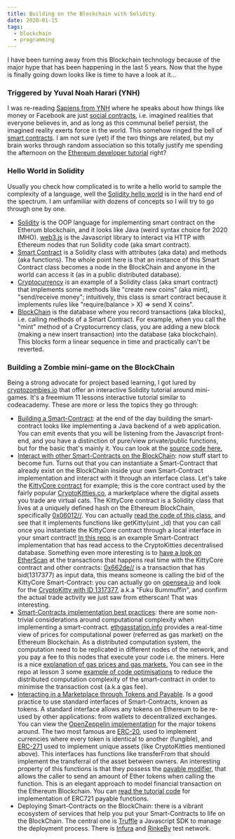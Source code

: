 ```yaml
---
title: Building on the Blockchain with Solidity
date: 2020-01-15
tags:
  - blockchain
  - programming
---
```


I have been turning away from this Blockchain technology because of the major hype that has been happening in the last 5 years. Now that the hype is finally going down looks like is time to have a look at it...

### Triggered by Yuval Noah Harari (YNH)

I was re-reading [Sapiens from YNH](https://www.ynharari.com/book/sapiens/) where he speaks about how things like money or Facebook are just [social contracts](https://en.wikipedia.org/wiki/Social_contract), i.e. imagined realities that everyone believes in, and as long as this communal belief persist, the imagined reality exerts force in the world. This somehow ringed the bell of [smart contracts](https://github.com/ethereumbook/ethereumbook/blob/develop/07smart-contracts-solidity.asciidoc#what-is-a-smart-contract). I am not sure (yet) if the two things are related, but my brain works through random association so this totally justify me spending the afternoon on the [Ethereum developer tutorial](https://ethereum.org/build/) right?

### Hello World in Solidity

Usually you check how complicated is to write a hello world to sample the complexity of a language, well the [Solidity hello world](https://kauri.io/create-a-%22hello-world%22-fullstack-dapp/68fca74301814d09bfcc35e07ff30fbc/a) is in the hard end of the spectrum. I am unfamiliar with dozens of concepts so I will try to go through one by one.

*   [Solidity](https://solidity.readthedocs.io/en/v0.5.3/index.html) is the OOP language for implementing smart contract on the Etherum blockchain, and it looks like Java (weird syntax choice for 2020 IMHO). [web3.js](https://web3js.readthedocs.io/en/v1.2.4/) is the Javascript library to interact via HTTP with Ethereum nodes that run Solidity code (aka smart contract).
*   [Smart Contract](https://solidity.readthedocs.io/en/v0.5.3/introduction-to-smart-contracts.html#simple-smart-contract) is a Solidity class with attributes (aka data) and methods (aka functions). The whole point here is that an instance of this Smart Contract class becomes a node in the BlockChain and anyone in the world can access it (as in a public distributed database).
*   [Cryptocurrency](https://solidity.readthedocs.io/en/v0.5.3/introduction-to-smart-contracts.html#subcurrency-example) is an example of a Solidity class (aka smart contract) that implements some methods like "create new coins" (aka mint), "send/receive money"; intuitively, this class is smart contract because it implements rules like "require(balance > X) => send X coins".
*   [BlockChain](https://solidity.readthedocs.io/en/v0.5.3/introduction-to-smart-contracts.html#subcurrency-example) is the database where you record transactions (aka blocks), i.e. calling methods of a Smart Contract. For example, when you call the "mint" method of a Cryptocurrency class, you are adding a new block (making a new insert transaction) into the database (aka blockchain). This blocks form a linear sequence in time and practically can't be reverted.

### Building a Zombie mini-game on the BlockChain

Being a strong advocate for project based learning, I got lured by [cryptozombies.io](https://cryptozombies.io/) that offer an interactive Solidity tutorial around mini-games. It's a freemium 11 lessons interactive tutorial similar to codeacademy. These are more or less the topics they go through:

*   [Building a Smart-Contract](https://github.com/loomnetwork/cryptozombies-lesson-code/blob/master/lesson-1/chapter-13/Contract.sol): at the end of the day building the smart-contract looks like implementing a Java backend of a web application. You can emit events that you will be listening from the Javascript front-end, and you have a distinction of pure/view private/public functions, but for the basic that's mainly it. You can look at the [source code here.](https://github.com/loomnetwork/cryptozombies-lesson-code/blob/master/lesson-1/chapter-13/Contract.sol)
*   [Interact with other Smart-Contracts on the BlockChain](https://github.com/loomnetwork/cryptozombies-lesson-code/blob/master/lesson-2/chapter-13/zombiefeeding.sol): now stuff start to become fun. Turns out that you can instantiate a Smart-Contract that already exist on the BlockChain inside your own Smart-Contract implementation and interact with it through an interface class. Let's take the [KittyCore contract](https://etherscan.io/address/0x06012c8cf97bead5deae237070f9587f8e7a266d#code) for example; this is the core contract used by the fairly popular [CryptoKitties.co](https://www.cryptokitties.co/), a marketplace where the digital assets you trade are virtual cats. The KittyCore contract is a Solidity class that lives at a uniquely defined hash on the Ethereum BlockChain, specifically [0x06012//](https://etherscan.io/token/0x06012c8cf97bead5deae237070f9587f8e7a266d). You can actually [read the code of this class](https://etherscan.io/address/0x06012c8cf97bead5deae237070f9587f8e7a266d#code), and see that it implements functions like getKitty(uint \_id) that you can call once you instantiate the KittyCore contract through a local interface in your smart contract! [In this repo](https://github.com/loomnetwork/cryptozombies-lesson-code/blob/master/lesson-2/chapter-13/zombiefeeding.sol) is an example Smart-Contract implementation that has read access to the CryptoKitties decentralised database. Something even more interesting is to [have a look on EtherScan](https://etherscan.io/token/0x06012c8cf97bead5deae237070f9587f8e7a266d) at the transactions that happens real time with the KittyCore contract and other contracts: [0x662de//](https://etherscan.io/tx/0x662de43710641b04fc07a192528018bab8068ec7c71bc23a12d7dd9c6e82bd94) is a transaction that has bid(1317377) as input data, this means someone is calling the bid of the KittyCore Smart-Contract: you can actually go on [opensea.io](opensea.io) and look for the [CryptoKitty with ID 1317377](https://opensea.io/assets/0x06012c8cf97bead5deae237070f9587f8e7a266d/1317377), a.k.a "Fuku Bummuffin", and confirm the actual trade activity we just saw from etherscan! That was interesting.
*   [Smart-Contracts implementation best practices](https://github.com/loomnetwork/cryptozombies-lesson-code/blob/master/lesson-3/chapter-12/zombiehelper.sol): there are some non-trivial considerations around computational complexity when implementing a smart-contract. [ethgasstation.info](https://ethgasstation.info/) provides a real-time view of prices for computational power (referred as gas market) on the Ethereum Blockchain. As a distributed computation system, the computation need to be replicated in different nodes of the network, and you pay a fee to this nodes that execute your code i.e. the miners. Here is a nice [explanation of gas prices and gas markets.](https://ethgasstation.info/blog/what-is-gas/) You can see in the repo at lesson 3 some [example of code optimisations](https://github.com/loomnetwork/cryptozombies-lesson-code/blob/master/lesson-3/chapter-12/zombiehelper.sol) to reduce the distributed computation complexity of the smart-contract in order to minimise the transaction cost (a.k.a gas fee).
*   [Interacting in a Marketplace through Tokens and Payable](https://github.com/loomnetwork/cryptozombies-lesson-code/blob/master/lesson-5/chapter-13/zombieownership.sol). Is a good practice to use standard interfaces of Smart-Contracts, known as tokens. A standard interface allows any tokens on Ethereum to be re-used by other applications: from wallets to decentralized exchanges. You can view the [OpenZeppelin implementation](https://github.com/OpenZeppelin/openzeppelin-contracts/tree/master/contracts/token) for the major tokens around. The two most famous are [ERC-20](https://eips.ethereum.org/EIPS/eip-20), used to implement currencies where every token is identical to another (fungible), and [ERC-271](http://erc721.org/) used to implement unique assets (like CryptoKitties mentioned above). This interfaces has functions like transferFrom that should implement the transferral of the asset between owners. An interesting property of this functions is that they possess the [payable modifier](https://ethereum.stackexchange.com/questions/20874/payable-function-in-solidity), that allows the caller to send an amount of Ether tokens when calling the function. This is an elegant approach to model financial transaction on the Ethereum Blockchain. You can [read the tutorial code](https://github.com/loomnetwork/cryptozombies-lesson-code/blob/master/lesson-5/chapter-13/zombieownership.sol) for implementation of ERC721 payable functions.
*   Deploying Smart-Contracts on the BlockChain: there is a vibrant ecosystem of services that help you put your Smart-Contracts to life on the BlockChain. The central one is [Truffle](https://www.trufflesuite.com/) a Javascript SDK to manage the deployment process. There is [Infura](https://infura.io/) and [RinkeBy](https://www.rinkeby.io/) test network.